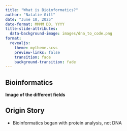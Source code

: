 ```yaml
---
title: "What is Bioinformatics?"
author: "Natalie Gill"
date: "June 10, 2025"
date-format: MMMM DD, YYYY
title-slide-attributes:
  data-background-image: images/dna_to_code.png
format:
  revealjs:
    theme: mytheme.scss
    preview-links: false
    transition: fade
    background-transition: fade
---
```


## Bioinformatics {.smaller}

**Image of the different fields**

## Origin Story
- Bioinformatics began with protein analysis, not DNA

